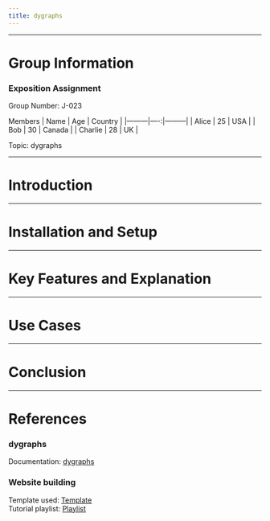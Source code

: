 ```yaml
---
title: dygraphs
---
```


---

# Group Information {#grp-info}

### Exposition Assignment

Group Number: J-023

Members
| Name    | Age | Country  |
|---------|----:|---------|
| Alice   |  25 | USA     |
| Bob     |  30 | Canada  |
| Charlie |  28 | UK      |


Topic: dygraphs

---

# Introduction {#intro}

---

# Installation and Setup {#inst-and-setup}

---

# Key Features and Explanation {#key-features}

---

# Use Cases {#use-cases}

---

# Conclusion {#conc}

---

# References {#ref}

### dygraphs

Documentation: [dygraphs](https://dygraphs.com/options.html)<br>

### Website building

Template used: [Template](https://github.com/nipunbatra/quarto-template)<br>
Tutorial playlist: [Playlist](https://www.youtube.com/playlist?list=PLftoLyLEwECBfia83pVwQCGX_Of3S5x-v)
